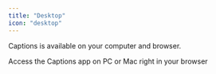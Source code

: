 ```yaml
---
title: "Desktop"
icon: "desktop"
---
```


Captions is available on your computer and browser.

<CardGroup cols={2}>
  <Card title="Web App" icon="browsers" href="https://desktop.captions.ai/">
    Access the Captions app on PC or Mac right in your browser
  </Card>
  <Card title="Mac App" icon="laptop" href=">
    Download the Captions Mac app
  </Card>
</CardGroup>

        ## Shortcuts

        **Global**

        - Spacebar : Play / Pause
        - Return : Edit spelling of selected word
        - ← : Move one word left
        - → : Move one word right
        - S: Supersize
        - E: Emphasize
        - Horizontal two finger scroll (trackpad) : Scrub video

        **In Split Mode**

        - Go-to next clip: Ctrl + Down / Cmd Down
        - Go-to previous clip: Ctrl + Up / Cmd Up
        - Delete current clip: Delete / Backspace
        - Split Clip at playhead: Ctrl + K / Cmd + K
